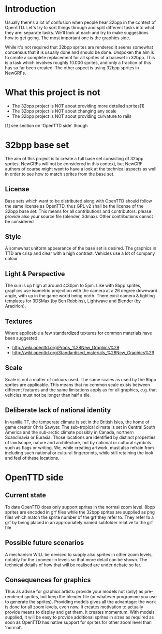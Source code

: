 = Introduction =

Usually there's a lot of confusion when people hear 32bpp in the context of OpenTTD. Let's try to sort things through and split different tasks into what they are: separate tasks. We'll look at each and try to make suggestions how to get going. The most important one is the graphics side.

While it's not required that 32bpp sprites are rendered it seems somewhat concensus that it is usually done and should be done. Unspoken the aim is to create a complete replacement for all sprites of a baseset in 32bpp. This is a task which involves roughly 10.000 sprites, and only a fraction of this has so far been created. The other aspect is using 32bpp sprites in NewGRFs.

= What this project is not =

* The 32bpp project is NOT about providing more detailed sprites[1]
* The 32bpp project is NOT about changing any scale
* The 32bpp project is NOT about providing curvature to rails

[1] see section on 'OpenTTD side' though

= 32bpp base set =

The aim of this project is to create a full base set consisting of 32bpp sprites. NewGRFs will not be considered in this context, but NewGRF authors of course might want to have a look at the technical aspects as well in order to see how to match sprites from the base set.

== License ==
Base sets which want to be distributed along with OpenTTD should follow the same license as OpenTTD, thus GPL v2 shall be the license of the 32bpp base set. This means for all contributions and contributors: please provide also your source file (blender, 3dmax). Other contributions cannot be considered

== Style ==
A somewhat uniform appearance of the base set is desired. The graphics in TTD are crisp and clear with a high contrast. Vehicles use a lot of company colour. 

== Light & Perspective ==
The sun is up high at around 4:30pm to 5pm. Like with 8bpp sprites, graphics use isometric projection with the camera at a 26 degree downward angle, with up in the game world being north. There exist camera & lighting templates for 3DSMax (by Ben Robbins), Lightwave and Blender (by Aracirion).

== Textures ==
Where applicable a few standardized textures for common materials have been suggested:
* http://wiki.openttd.org/Props_%28New_Graphics%29
* http://wiki.openttd.org/Standardised_materials_%28New_Graphics%29

== Scale ==
Scale is not a matter of colours used. The same scales as used by the 8bpp sprites are applicable. This means that no common scale exists between different features and the same limitations apply as for all graphics, e.g. that vehicles must not be longer than half a tile.

== Deliberate lack of national identity ==
In vanilla TT, the temperate climate is set in the British Isles, the home of game creator Chris Sawyer. The sub-tropical climate is set in Central South America and the sub-arctic climate possibly in Canada, northern Scandinavia or Eurasia.
Those locations are identified by distinct properties of landscape, nature and architecture, not by national or cultural symbols such as flags or writing. We, while creating artwork, must also refrain from including such national or cultural fingerprints, while still retaining the look and feel of these locations.

= OpenTTD side =

== Current state ==
To date OpenTTD does only support sprites in the normal zoom level. 8bpp sprites are encoded in grf files while the 32bpp sprites are supplied as png files which match the sprite number of the grf they refer to. They refer to a grf by being placed in an appropriately named subfolder relative to the grf file.

== Possible future scenarios ==
A mechanism WILL be devised to supply also sprites in other zoom levels, notably for the zoomed-in levels so that more detail can be shown. The technical details of how that will be realised are under debate so far.

== Consequences for graphics ==
Thus as advise for graphics artists: provide your models not (only) as pre-rendered sprites, but keep the blender file (or whatever programme you use to generate the sprites). Providing models gives all the advantage: the work is done for all zoom levels, even now. It creates motivation to actually provide means to display and get them. It creates momentum. With models supplied, it will be easy to provide additional sprites in sizes as required as soon as OpenTTD has native support for sprites for other zoom level than 'normal'.